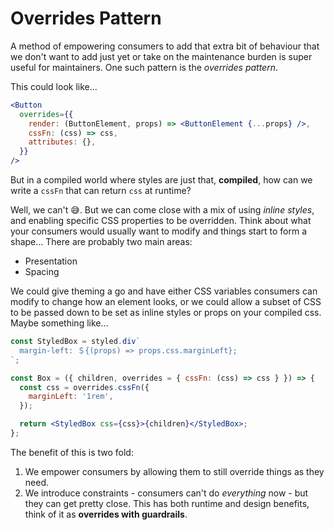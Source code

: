 # Overrides Pattern

A method of empowering consumers to add that extra bit of behaviour that we don't want to add just yet or take on the maintenance burden is super useful for maintainers.
One such pattern is the _overrides pattern_.

This could look like...

```jsx
<Button
  overrides={{
    render: (ButtonElement, props) => <ButtonElement {...props} />,
    cssFn: (css) => css,
    attributes: {},
  }}
/>
```

But in a compiled world where styles are just that,
**compiled**,
how can we write a `cssFn` that can return `css` at runtime?

Well,
we can't 😅.
But we can come close with a mix of using _inline styles_,
and enabling specific CSS properties to be overridden.
Think about what your consumers would usually want to modify and things start to form a shape...
There are probably two main areas:

- Presentation
- Spacing

We could give theming a go and have either CSS variables consumers can modify to change how an element looks,
or we could allow a subset of CSS to be passed down to be set as inline styles or props on your compiled css.
Maybe something like...

```jsx
const StyledBox = styled.div`
  margin-left: ＄{(props) => props.css.marginLeft};
`;

const Box = ({ children, overrides = { cssFn: (css) => css } }) => {
  const css = overrides.cssFn({
    marginLeft: '1rem',
  });

  return <StyledBox css={css}>{children}</StyledBox>;
};
```

The benefit of this is two fold:

1. We empower consumers by allowing them to still override things as they need.
1. We introduce constraints - consumers can't do _everything_ now - but they can get pretty close.
   This has both runtime and design benefits,
   think of it as **overrides with guardrails**.
